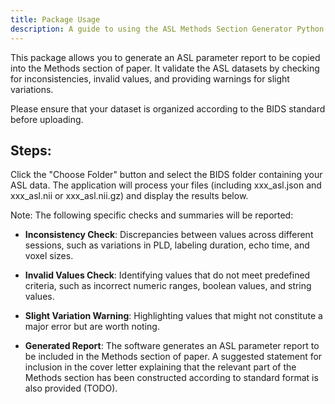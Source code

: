 ```yaml
---
title: Package Usage
description: A guide to using the ASL Methods Section Generator Python package
---
```


This package allows you to generate an ASL parameter report to be copied into the Methods section of paper.
It validate the ASL datasets by checking for inconsistencies, invalid values, and providing warnings for
slight variations.

<Info>Please ensure that your dataset is organized according to the BIDS standard before uploading.</Info>


## Steps:

<Steps>
    <Step title="Upload">
        Click the "Choose Folder" button and select the BIDS folder containing your ASL data.
    </Step>
    <Step title="Let the app handle the rest">
        The application will process your files (including xxx_asl.json and xxx_asl.nii or xxx_asl.nii.gz) and display the results below.
    </Step>
</Steps>


Note: The following specific checks and summaries will be reported:

- **Inconsistency Check**: Discrepancies between values across different sessions, such as variations in PLD, labeling duration, echo time, and voxel sizes.

- **Invalid Values Check**: Identifying values that do not meet predefined criteria, such as incorrect numeric ranges, boolean values, and string values.

- **Slight Variation Warning**: Highlighting values that might not constitute a major error but are worth noting.

- **Generated Report**: The software generates an ASL parameter report to be included in the Methods section of paper. A suggested statement for inclusion in the cover letter explaining that the relevant part of the Methods section has been constructed according to standard format is also provided (TODO).


